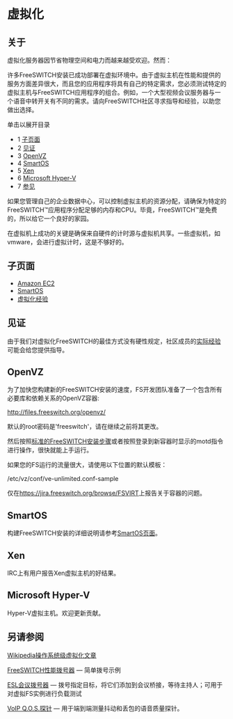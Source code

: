 # 虚拟化

## 关于

虚拟化服务器因节省物理空间和电力而越来越受欢迎。然而：

许多FreeSWITCH安装已成功部署在虚拟环境中。由于虚拟主机在性能和提供的服务方面差异很大，而且您的应用程序将具有自己的特定需求，您必须测试特定的虚拟主机与FreeSWITCH应用程序的组合。例如，一个大型视频会议服务器与一个语音中转开关有不同的需求。请向FreeSWITCH社区寻求指导和经验，以助您做出选择。

单击以展开目录

* 1 [子页面](#子页面)
* 2 [见证](#见证)
* 3 [OpenVZ](#-openvz-)
* 4 [SmartOS](#smartos)
* 5 [Xen](#xen-)
* 6 [Microsoft Hyper-V](#-microsoft-hyper-v-)
* 7 [参见](#-参见)

如果您管理自己的企业数据中心，可以控制虚拟主机的资源分配，请确保为特定的FreeSWITCH™应用程序分配足够的内存和CPU。毕竟，FreeSWITCH™是免费的，所以给它一个良好的家园。

在虚拟机上成功的关键是确保来自硬件的计时源与虚拟机共享。一些虚拟机，如vmware，会进行虚拟计时，这是不够好的。

## 子页面

* [Amazon EC2](./Amazon-EC2_3965076.mdx#sip)
* [SmartOS](./SmartOS_3375391.mdx#uuid)
* [虚拟化经验](./Virtualization-Experiences_10289484.mdx#lxc)

## 见证

由于我们对虚拟化FreeSWITCH的最佳方式没有硬性规定，社区成员的[实际经验](./Virtualization-Experiences_10289484.mdx#lxc)可能会给您提供指导。

## OpenVZ

为了加快您构建新的FreeSWITCH安装的速度，FS开发团队准备了一个包含所有必要库和依赖关系的OpenVZ容器:

<http://files.freeswitch.org/openvz/>

默认的root密码是'freeswitch'，请在继续之前将其更改。

然后按照[标准的FreeSWITCH安装步骤](../index.mdx#about)或者按照登录到新容器时显示的motd指令进行操作，很快就能上手运行。

如果您的FS运行的流量很大，请使用以下位置的默认模板：

/etc/vz/conf/ve-unlimited.conf-sample

仅在<https://jira.freeswitch.org/browse/FSVIRT>上报告关于容器的问题。

## SmartOS

构建FreeSWITCH安装的详细说明请参考[SmartOS页面](./SmartOS_3375391.mdx#uuid)。

## Xen

IRC上有用户报告Xen虚拟主机的好结果。

## Microsoft Hyper-V

Hyper-V虚拟主机。欢迎更新贡献。

## 另请参阅

[Wikipedia操作系统级虚拟化文章](http://en.wikipedia.org/wiki/Operating%5Fsystem-level%5Fvirtualization)

[FreeSWITCH性能拨号器](https://github.com/voxserv/freeswitch-perf-dialer) — 简单拨号示例

[ESL会议拨号器](https://github.com/voxserv/freeswitch-helper-scripts/blob/master/esl/conference%5Fdialer) — 拨号指定目标，将它们添加到会议桥接，等待主持人；可用于对虚拟FS实例进行负载测试

[VoIP Q.O.S.探针](https://github.com/voxserv/voip%5Fqos%5Fprobe) — 用于端到端测量抖动和丢包的语音质量探针。